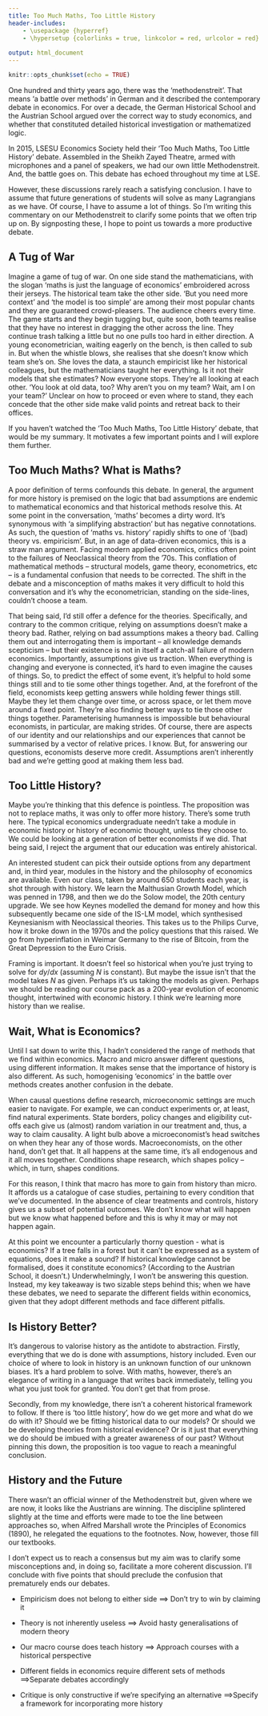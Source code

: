 ```yaml
---
title: Too Much Maths, Too Little History
header-includes:
    - \usepackage {hyperref}
    - \hypersetup {colorlinks = true, linkcolor = red, urlcolor = red}
    
output: html_document
---
```


```r
knitr::opts_chunk$set(echo = TRUE)
```

One hundred and thirty years ago, there was the ‘methodenstreit’. That means ‘a battle over methods’ in German and it described the contemporary debate in economics. For over a decade, the German Historical School and the Austrian School argued over the correct way to study economics, and whether that constituted detailed historical investigation or mathematized logic.

In 2015, LSESU Economics Society held their ‘Too Much Maths, Too Little History' debate. Assembled in the Sheikh Zayed Theatre, armed with microphones and a panel of speakers, we had our own little Methodenstreit. And, the battle goes on. This debate has echoed throughout my time at LSE. 

However, these discussions rarely reach a satisfying conclusion. I have to assume that future generations of students will solve as many Lagrangians as we have. Of course, I have to assume a lot of things. So I’m writing this commentary on our Methodenstreit to clarify some points that we often trip up on. By signposting these, I hope to point us towards a more productive debate.

## A Tug of War

Imagine a game of tug of war. On one side stand the mathematicians, with the slogan ‘maths is just the language of economics’ embroidered across their jerseys. The historical team take the other side. ‘But you need more context’ and ‘the model is too simple’ are among their most popular chants and they are guaranteed crowd-pleasers. The audience cheers every time. The game starts and they begin tugging but, quite soon, both teams realise that they have no interest in dragging the other across the line. They continue trash talking a little but no one pulls too hard in either direction. A young econometrician, waiting eagerly on the bench, is then called to sub in. But when the whistle blows, she realises that she doesn’t know which team she’s on. She loves the data, a staunch empiricist like her historical colleagues, but the mathematicians taught her everything. Is it not their models that she estimates? Now everyone stops. They’re all looking at each other. ‘You look at old data, too? Why aren’t you on my team? Wait, am I on your team?’ Unclear on how to proceed or even where to stand, they each concede that the other side make valid points and retreat back to their offices.

If you haven’t watched the ‘Too Much Maths, Too Little History’ debate, that would be my summary\footnote{But also, you can click \href{https://youtu.be/6rXBBqMmIP8}{here} to watch it.}. It motivates a few important points and I will explore them further.

## Too Much Maths? What is Maths?

A poor definition of terms confounds this debate. In general, the argument for more history is premised on the logic that bad assumptions are endemic to mathematical economics and that historical methods resolve this. At some point in the conversation, ‘maths’ becomes a dirty word. It’s synonymous with ‘a simplifying abstraction’ but has negative connotations. As such, the question of ‘maths vs. history’ rapidly shifts to one of ‘(bad) theory vs. empiricism’. But, in an age of data-driven economics, this is a straw man argument. Facing modern applied economics, critics often point to the failures of Neoclassical theory from the ‘70s. This conflation of mathematical methods – structural models, game theory, econometrics, etc – is a fundamental confusion that needs to be corrected. The shift in the debate and a misconception of maths makes it very difficult to hold this conversation and it’s why the econometrician, standing on the side-lines, couldn’t choose a team.

That being said, I’d still offer a defence for the theories. Specifically, and contrary to the common critique, relying on assumptions doesn’t make a theory bad. Rather, relying on bad assumptions makes a theory bad. Calling them out and interrogating them is important – all knowledge demands scepticism – but their existence is not in itself a catch-all failure of modern economics. Importantly, assumptions give us traction. When everything is changing and everyone is connected, it’s hard to even imagine the causes of things. So, to predict the effect of some event, it’s helpful to hold some things still and to tie some other things together.  And, at the forefront of the field, economists keep getting answers while holding fewer things still. Maybe they let them change over time, or across space, or let them move around a fixed point. They’re also finding better ways to tie those other things together. Parameterising humanness is impossible but behavioural economists, in particular, are making strides. Of course, there are aspects of our identity and our relationships and our experiences that cannot be summarised by a vector of relative prices. I know. But, for answering our questions, economists deserve more credit. Assumptions aren’t inherently bad and we’re getting good at making them less bad.

## Too Little History?

Maybe you’re thinking that this defence is pointless. The proposition was not to replace maths, it was only to offer more history. There’s some truth here. The typical economics undergraduate needn’t take a module in economic history or history of economic thought, unless they choose to. We could be looking at a generation of better economists if we did. That being said, I reject the argument that our education was entirely ahistorical.

An interested student can pick their outside options from any department and, in third year, modules in the history and the philosophy of economics are available. Even our \href{https://www.lse.ac.uk/resources/calendar2020-2021/courseGuides/EC/2020_EC210.htm}{intermediate macro} class, taken by around 650 students each year, is shot through with history. We learn the Malthusian Growth Model, which was penned in 1798, and then we do the Solow model, the 20th century upgrade. We see how Keynes modelled the demand for money and how this subsequently became one side of the IS-LM model, which synthesised Keynesianism with Neoclassical theories. This takes us to the Philips Curve, how it broke down in the 1970s and the policy questions that this raised. We go from hyperinflation in Weimar Germany to the rise of Bitcoin, from the Great Depression to the Euro Crisis. 

Framing is important. It doesn’t feel so historical when you’re just trying to solve for $dy/dx$ (assuming $N$ is constant). But maybe the issue isn’t that the model takes $N$ as given. Perhaps it’s us taking the models as given. Perhaps we should be reading our course pack as a 200-year evolution of economic thought, intertwined with economic history. I think we’re learning more history than we realise.


## Wait, What is Economics?

Until I sat down to write this, I hadn’t considered the range of methods that we find within economics. Macro and micro answer different questions, using different information. It makes sense that the importance of history is also different. As such, homogenising ‘economics’ in the battle over methods creates another confusion in the debate.

When causal questions define research, microeconomic settings are much easier to navigate. For example, we can conduct experiments or, at least, find natural experiments. State borders, policy changes and eligibility cut-offs each give us (almost) random variation in our treatment and, thus, a way to claim causality. A light bulb above a microeconomist’s head switches on when they hear any of those words. Macroeconomists, on the other hand, don’t get that. It all happens at the same time, it’s all endogenous and it all moves together. Conditions shape research, which shapes policy – which, in turn, shapes conditions. 

For this reason, I think that macro has more to gain from history than micro. It affords us a catalogue of case studies, pertaining to every condition that we’ve documented. In the absence of clear treatments and controls, history gives us a subset of potential outcomes. We don’t know what will happen but we know what happened before and this is why it may or may not happen again. 

At this point we encounter a particularly thorny question - what is economics? If a tree falls in a forest but it can’t be expressed as a system of equations, does it make a sound? If historical knowledge cannot be formalised, does it constitute economics? (According to the Austrian School, it doesn’t.) Underwhelmingly, I won’t be answering this question. Instead, my key takeaway is two sizable steps behind this; when we have these debates, we need to separate the different fields within economics, given that they adopt different methods and face different pitfalls.


## Is History Better?

It’s dangerous to valorise history as the antidote to abstraction. Firstly, everything that we do is done with assumptions, history included. Even our choice of where to look in history is an unknown function of our unknown biases. It’s a hard problem to solve. With maths, however, there’s an elegance of writing in a language that writes back immediately, telling you what you just took for granted. You don’t get that from prose.

Secondly, from my knowledge, there isn’t a coherent historical framework to follow. If there is ‘too little history’, how do we get more and what do we do with it? Should we be fitting historical data to our models? Or should we be developing theories from historical evidence? Or is it just that everything we do should be imbued with a greater awareness of our past? Without pinning this down, the proposition is too vague to reach a meaningful conclusion.


## History and the Future

There wasn’t an official winner of the Methodenstreit but, given where we are now, it looks like the Austrians are winning. The discipline splintered slightly at the time and efforts were made to toe the line between approaches so, when Alfred Marshall wrote the Principles of Economics (1890), he relegated the equations to the footnotes. Now, however, those fill our textbooks. 

I don’t expect us to reach a consensus but my aim was to clarify some misconceptions and, in doing so, facilitate a more coherent discussion. I’ll conclude with five points that should preclude the confusion that prematurely ends our debates.


* Empiricism does not belong to either side $\implies$ Don’t try to win by claiming it

*	Theory is not inherently useless $\implies$ Avoid hasty generalisations of modern theory

* Our macro course does teach history $\implies$ Approach courses  with a historical perspective

* Different fields in economics require different sets of methods $\implies$Separate debates accordingly

* Critique is only constructive if we’re specifying an alternative $\implies$Specify a framework for incorporating more history

